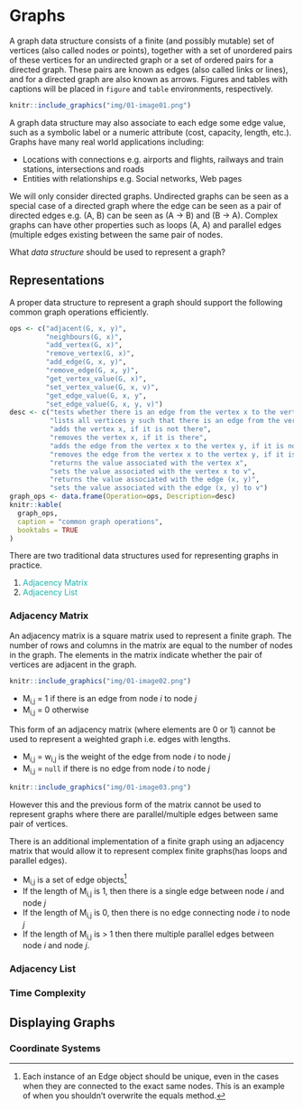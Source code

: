 # Graphs {#graphs}

A graph data structure consists of a finite (and possibly mutable) set of vertices (also called nodes or points), together with a set of unordered pairs of these vertices for an undirected graph or a set of ordered pairs for a directed graph. These pairs are known as edges (also called links or lines), and for a directed graph are also known as arrows. 
Figures and tables with captions will be placed in `figure` and `table` environments, respectively.

```r
knitr::include_graphics("img/01-image01.png")
```


A graph data structure may also associate to each edge some edge value, such as a symbolic label or a numeric attribute (cost, capacity, length, etc.).  
Graphs have many real world applications including:

* Locations with connections e.g. airports and flights, railways and train stations, intersections and roads
* Entities with relationships e.g. Social networks, Web pages

We will only consider directed graphs. Undirected graphs can be seen as a special case of a directed graph where the edge can be seen as a pair of directed edges e.g. (A, B) can be seen as (A → B) and (B → A). Complex graphs can have other properties such as loops (A, A) and parallel edges (multiple edges existing between the same pair of nodes.

What *data structure* should be used to represent a graph?

## Representations {#repr}

A proper data structure to represent a graph should support the following common graph operations efficiently.

```r
ops <- c("adjacent(G, x, y)", 
         "neighbours(G, x)",
         "add_vertex(G, x)",
         "remove_vertex(G, x)",
         "add_edge(G, x, y)",
         "remove_edge(G, x, y)",
         "get_vertex_value(G, x)",
         "set_vertex_value(G, x, v)",
         "get_edge_value(G, x, y",
         "set_edge_value(G, x, y, v)")
desc <- c("tests whether there is an edge from the vertex x to the vertex y",
          "lists all vertices y such that there is an edge from the vertex x to the vertex y",
          "adds the vertex x, if it is not there",
          "removes the vertex x, if it is there",
          "adds the edge from the vertex x to the vertex y, if it is not there",
          "removes the edge from the vertex x to the vertex y, if it is there",
          "returns the value associated with the vertex x",
          "sets the value associated with the vertex x to v",
          "returns the value associated with the edge (x, y)",
          "sets the value associated with the edge (x, y) to v")
graph_ops <- data.frame(Operation=ops, Description=desc)
knitr::kable(
  graph_ops, 
  caption = "common graph operations",
  booktabs = TRUE
)
```

There are two traditional data structures used for representing graphs in practice.

1. <span style='color: lightseagreen;'>Adjacency Matrix</span>
2. <span style='color: lightseagreen;'>Adjacency List</span>

### Adjacency Matrix

An adjacency matrix is a square matrix used to represent a finite graph. The number of rows and columns in the matrix are equal to the number of nodes in the graph. The elements in the matrix indicate whether the pair of vertices are adjacent in the graph.

```r
knitr::include_graphics("img/01-image02.png")
```

* M~i,j~ = 1 if there is an edge from node *i* to node *j*
* M~i,j~ = 0 otherwise

This form of an adjacency matrix (where elements are 0 or 1) cannot be used to represent a weighted graph i.e. edges with lengths.

* M~i,j~ = w~i,j~ is the weight of the edge from node *i* to node *j*
* M~i,j~ = `null` if there is no edge from node *i* to node *j*

```r
knitr::include_graphics("img/01-image03.png")
```

However this and the previous form of the matrix cannot be used to represent graphs where there are parallel/multiple edges between same pair of vertices. 

There is an additional implementation of a finite graph using an adjacency matrix that would allow it to represent complex finite graphs(has loops and parallel edges).

* M~i,j~ is a set of edge objects^[Each instance of an Edge object should be unique, even in the cases when they are connected to the exact same nodes. This is an example of when you shouldn’t overwrite the equals method.]
* If the length of M~i,j~ is 1, then there is a single edge between node *i* and node *j*
* If the length of M~i,j~ is 0, then there is no edge connecting node *i* to node *j*
* If the length of M~i,j~ is > 1 then there multiple parallel edges between node *i* and node *j*.

### Adjacency List

### Time Complexity

## Displaying Graphs

### Coordinate Systems

